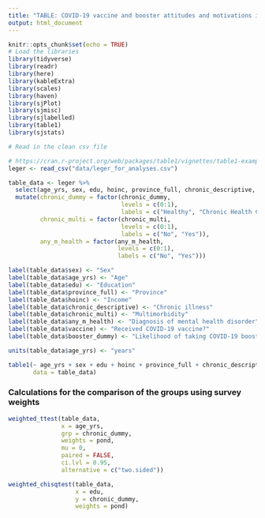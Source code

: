 ```yaml
---
title: "TABLE: COVID-19 vaccine and booster attitudes and motivations in adults with physical chronic health conditions"
output: html_document
---
```


```r
knitr::opts_chunk$set(echo = TRUE)
# Load the libraries
library(tidyverse)
library(readr)
library(here)
library(kableExtra)
library(scales)
library(haven)
library(sjPlot)
library(sjmisc)
library(sjlabelled)
library(table1)
library(sjstats)
```

```r
# Read in the clean csv file

# https://cran.r-project.org/web/packages/table1/vignettes/table1-examples.html
leger <- read_csv("data/leger_for_analyses.csv")

table_data <- leger %>%
  select(age_yrs, sex, edu, hoinc, province_full, chronic_descriptive, chronic_dummy, chronic_multi, any_m_health, vaccine, booster_dummy, pond) %>%
  mutate(chronic_dummy = factor(chronic_dummy,
                                levels = c(0:1),
                                labels = c("Healthy", "Chronic Health Condition")),
         chronic_multi = factor(chronic_multi, 
                                levels = c(0:1),
                                labels = c("No", "Yes")),
         any_m_health = factor(any_m_health,
                               levels = c(0:1),
                               labels = c("No", "Yes")))

label(table_data$sex) <- "Sex"
label(table_data$age_yrs) <- "Age"
label(table_data$edu) <- "Education"
label(table_data$province_full) <- "Province"
label(table_data$hoinc) <- "Income"
label(table_data$chronic_descriptive) <- "Chronic illness"
label(table_data$chronic_multi) <- "Multimorbidity"
label(table_data$any_m_health) <- "Diagnosis of mental health disorder"
label(table_data$vaccine) <- "Received COVID-19 vaccine?"
label(table_data$booster_dummy) <- "Likelihood of taking COVID-19 booster dose?"

units(table_data$age_yrs) <- "years"

table1(~ age_yrs + sex + edu + hoinc + province_full + chronic_descriptive + chronic_multi + any_m_health + vaccine + booster_dummy | chronic_dummy,
       data = table_data)
```

### Calculations for the comparison of the groups using survey weights
```r
weighted_ttest(table_data, 
               x = age_yrs,
               grp = chronic_dummy,
               weights = pond,
               mu = 0,
               paired = FALSE,
               ci.lvl = 0.95,
               alternative = c("two.sided"))

weighted_chisqtest(table_data, 
                   x = edu,
                   y = chronic_dummy,
                   weights = pond)

```







